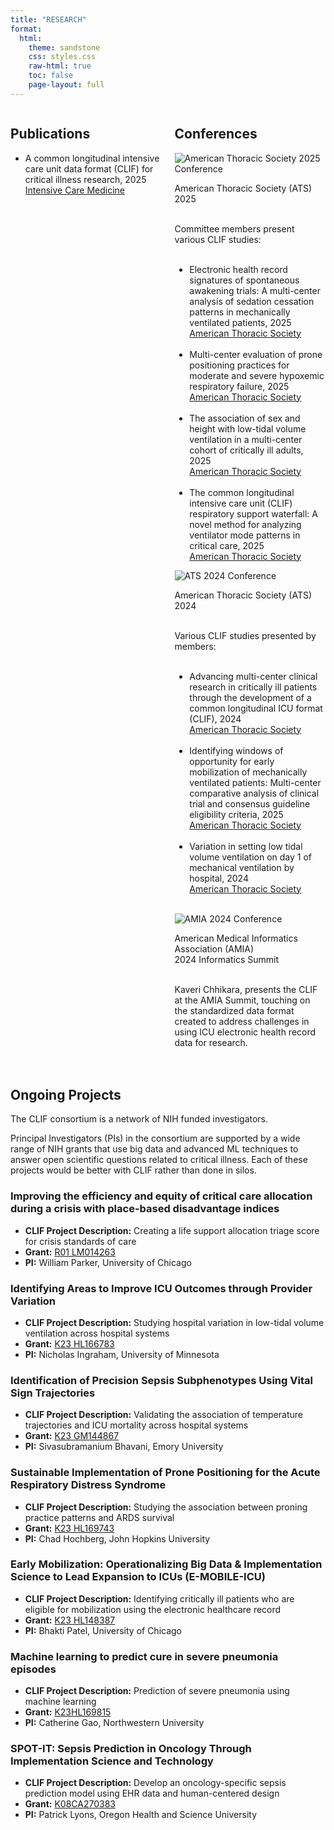 ```yaml
---
title: "RESEARCH"
format: 
  html:
    theme: sandstone
    css: styles.css
    raw-html: true
    toc: false
    page-layout: full
---
```


<style>
h1.title {
  text-align: center;
}
</style>

<div class="top-sections">
::: {.columns}

::: {.column width="50%"}

## Publications

<div class="scrollable-projects">
<ul>
<li>A common longitudinal intensive care unit data format (CLIF) for critical illness research, 2025<br>[Intensive Care Medicine](https://link.springer.com/article/10.1007/s00134-025-07848-7)</li><br>
</ul>
</div>

:::

::: {.column width="50%"}

## Conferences

<div class="conference-images-container">

<div class="conference-image-item">
  <img src="./images/ATS_2025_B.jpg" alt="American Thoracic Society 2025 Conference">
  <p class="title">American Thoracic Society (ATS) <br> 2025</p>
  <div class="description">
  <br>Committee members present various CLIF studies:
  <ul>
    <br>
    <li>Electronic health record signatures of spontaneous awakening trials: A multi-center analysis of sedation cessation patterns in mechanically ventilated patients, 2025 <br>[American Thoracic Society](https://www.atsjournals.org/doi/abs/10.1164/ajrccm.2025.211.Abstracts.A7188)</li><br>
    <li>Multi-center evaluation of prone positioning practices for moderate and severe hypoxemic respiratory failure, 2025 <br>[American Thoracic Society](https://www.atsjournals.org/doi/abs/10.1164/ajrccm.2025.211.Abstracts.A7155)</li><br>
    <li>The association of sex and height with low-tidal volume ventilation in a multi-center cohort of critically ill adults, 2025 <br>[American Thoracic Society](https://www.atsjournals.org/doi/abs/10.1164/ajrccm.2025.211.Abstracts.A7695)</li><br>
    <li>The common longitudinal intensive care unit (CLIF) respiratory support waterfall: A novel method for analyzing ventilator mode patterns in critical care, 2025 <br>[American Thoracic Society](https://www.atsjournals.org/doi/abs/10.1164/ajrccm-conference.2025.211.1_MeetingAbstracts.A7159)</li>
  </ul>
  </div>
</div>


<div class="conference-image-item">
  <img src="./images/ats_2024.png" alt="ATS 2024 Conference">
  <p class="title">American Thoracic Society (ATS) <br>2024</p>
  <div class="description">
  <br>Various CLIF studies presented by members:
  <ul>
    <br>
    <li>Advancing multi-center clinical research in critically ill patients through the development of a common longitudinal ICU format (CLIF), 2024 <br>[American Thoracic Society](https://www.atsjournals.org/doi/pdf/10.1164/ajrccm-conference.2024.209.1_MeetingAbstracts.A5078)</li><br>
    <li>Identifying windows of opportunity for early mobilization of mechanically ventilated patients: Multi-center comparative analysis of clinical trial and consensus guideline eligibility criteria, 2025 <br>[American Thoracic Society](https://www.atsjournals.org/doi/abs/10.1164/ajrccm.2025.211.Abstracts.A2870)</li><br>
    <li>Variation in setting low tidal volume ventilation on day 1 of mechanical ventilation by hospital, 2024 <br>[American Thoracic Society](https://www.atsjournals.org/doi/pdf/10.1164/ajrccm-conference.2024.209.1_MeetingAbstracts.A4771)</li><br>
  </ul>
  </div>
</div>

  <!-- <div class="description">Nicholas E. Ingraham, MD, presents a consortium project demonstrating CLIF's value in analyzing low tidal volume ventilation (LTVV) adherence across 21 US hospitals from March 2020 to March 2022. [Read more here...](https://www.atsjournals.org/doi/abs/10.1164/ajrccm-conference.2024.209.1_MeetingAbstracts.A4771)
  </div>
</div> -->

<div class="conference-image-item">
  <img src="./images/AMIA_2024.jpg" alt="AMIA 2024 Conference">
  <p class="title">American Medical Informatics Association (AMIA) <br> 2024 Informatics Summit</p><br> 
  <div class="description">Kaveri Chhikara, presents the CLIF at the AMIA Summit, touching on the standardized data format created to address challenges in using ICU electronic health record data for research.
  </div>
</div>

</div>

</div>

:::

:::

<br>
<br>
<div class="ongoing-projects-section">
## Ongoing Projects

<div class="scrollable-projects">

The CLIF consortium is a network of NIH funded investigators.

Principal Investigators (PIs) in the consortium are supported by a wide range of NIH grants that use big data and advanced ML techniques to answer open scientific questions related to critical illness. Each of these projects would be better with CLIF rather than done in silos.

### Improving the efficiency and equity of critical care allocation during a crisis with place-based disadvantage indices

- **CLIF Project Description:** Creating a life support allocation triage score for crisis standards of care
- **Grant:** [R01 LM014263](https://reporter.nih.gov/search/skf_8uTY8USB45uQrSL2Ug/project-details/10817718)
- **PI:** William Parker, University of Chicago

### Identifying Areas to Improve ICU Outcomes through Provider Variation

- **CLIF Project Description:** Studying hospital variation in low-tidal volume ventilation across hospital systems
- **Grant:** [K23 HL166783](https://reporter.nih.gov/search/HFtCRP89oECUkVZSA_8mEw/project-details/10754951)
- **PI:** Nicholas Ingraham, University of Minnesota

### Identification of Precision Sepsis Subphenotypes Using Vital Sign Trajectories

- **CLIF Project Description:** Validating the association of temperature trajectories and ICU mortality across hospital systems
- **Grant:** [K23 GM144867](https://reporter.nih.gov/search/7XgA7wwyL0ictZyceawqRA/project-details/10683303)
- **PI:** Sivasubramanium Bhavani, Emory University

### Sustainable Implementation of Prone Positioning for the Acute Respiratory Distress Syndrome

- **CLIF Project Description:** Studying the association between proning practice patterns and ARDS survival
- **Grant:** [K23 HL169743](https://reporter.nih.gov/search/2-fXoeMMW0yafEM_qnyY4A/project-details/10722194)
- **PI:** Chad Hochberg, John Hopkins University

### Early Mobilization: Operationalizing Big Data & Implementation Science to Lead Expansion to ICUs (E-MOBILE-ICU)

- **CLIF Project Description:** Identifying critically ill patients who are eligible for mobilization using the electronic healthcare record
- **Grant:** [K23 HL148387](https://reporter.nih.gov/search/m0yB8RKJLUuEoOlobWszpw/project-details/10055025)
- **PI:** Bhakti Patel, University of Chicago

### Machine learning to predict cure in severe pneumonia episodes

- **CLIF Project Description:** Prediction of severe pneumonia using machine learning
- **Grant:** [K23HL169815](https://reporter.nih.gov/search/BSW6ioAssE6rMGSDYX6Jcw/project-details/10890415)
- **PI:** Catherine Gao, Northwestern University

### SPOT-IT: Sepsis Prediction in Oncology Through Implementation Science and Technology

- **CLIF Project Description:** Develop an oncology-specific sepsis prediction model using EHR data and human-centered design
- **Grant:** [K08CA270383](https://reporter.nih.gov/search/NtN6kDznS0abLd7eY-HHuw/project-details/10884029)
- **PI:** Patrick Lyons, Oregon Health and Science University

</div>
</div>
